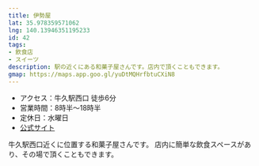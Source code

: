 ```yaml
---
title: 伊勢屋
lat: 35.978359571062
lng: 140.13946351195233
id: 42
tags:
- 飲食店
- スイーツ
description: 駅の近くにある和菓子屋さんです。店内で頂くこともできます。
gmap: https://maps.app.goo.gl/yuDtMQHrfbtuCXiN8
---
```


<LinkedImage
  basename="nato_blooming/iseya-entrance"
/>

- アクセス：牛久駅西口 徒歩6分
- 営業時間：8時半～18時半
- 定休日：水曜日
- [公式サイト](https://www.ushikukankou.com/iseya.htm)

牛久駅西口近くに位置する和菓子屋さんです。
店内に簡単な飲食スペースがあり、その場で頂くこともできます。

<LinkedImage
  basename="nato_blooming/iseya-menu"
/>
